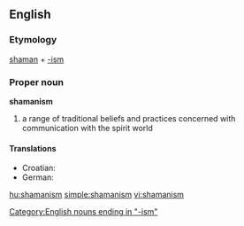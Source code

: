 {{wikipedia}}
==English==
===Etymology===
[[shaman]] + [[-ism]]

===Proper noun===
'''shamanism'''

# a range of traditional beliefs and practices concerned with communication with the spirit world

====Translations====
* Croatian: {{t-|hr|šamanizam|m}}
* German: {{t+|de|Schamanismus|m}}

[[Category:English nouns ending in "-ism"]]

[[hu:shamanism]]
[[simple:shamanism]]
[[vi:shamanism]]